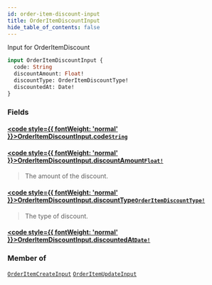 ```yaml
---
id: order-item-discount-input
title: OrderItemDiscountInput
hide_table_of_contents: false
---
```








Input for OrderItemDiscount

```graphql
input OrderItemDiscountInput {
  code: String
  discountAmount: Float!
  discountType: OrderItemDiscountType!
  discountedAt: Date!
}
```


### Fields

#### [<code style={{ fontWeight: 'normal' }}>OrderItemDiscountInput.<b>code</b></code>](#)<Bullet />[`String`](/demand/api/graphql-admin/reference/scalars/string) <Badge class="secondary" text="scalar"/>
> 
> 

#### [<code style={{ fontWeight: 'normal' }}>OrderItemDiscountInput.<b>discountAmount</b></code>](#)<Bullet />[`Float!`](/demand/api/graphql-admin/reference/scalars/float) <Badge class="secondary" text="non-null"/> <Badge class="secondary" text="scalar"/>
> The amount of the discount.
> 

#### [<code style={{ fontWeight: 'normal' }}>OrderItemDiscountInput.<b>discountType</b></code>](#)<Bullet />[`OrderItemDiscountType!`](/demand/api/graphql-admin/reference/enums/order-item-discount-type) <Badge class="secondary" text="non-null"/> <Badge class="secondary" text="enum"/>
> The type of discount.
> 

#### [<code style={{ fontWeight: 'normal' }}>OrderItemDiscountInput.<b>discountedAt</b></code>](#)<Bullet />[`Date!`](/demand/api/graphql-admin/reference/scalars/date) <Badge class="secondary" text="non-null"/> <Badge class="secondary" text="scalar"/>
> 
> 



### Member of

[`OrderItemCreateInput`](/demand/api/graphql-admin/reference/inputs/order-item-create-input)  <Badge class="secondary" text="input"/><Bullet />[`OrderItemUpdateInput`](/demand/api/graphql-admin/reference/inputs/order-item-update-input)  <Badge class="secondary" text="input"/>




